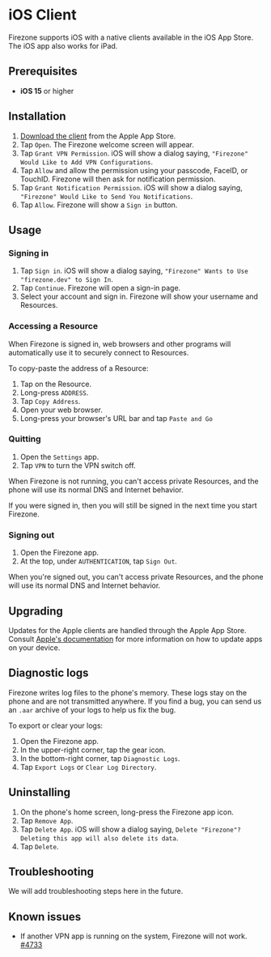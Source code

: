 
# iOS Client

Firezone supports iOS with a native clients available in the iOS App Store. The
iOS app also works for iPad.

## Prerequisites

- **iOS 15** or higher

## Installation

1. [Download the client](https://apps.apple.com/us/app/firezone/id6443661826)
   from the Apple App Store.
1. Tap `Open`. The Firezone welcome screen will appear.
1. Tap `Grant VPN Permission`. iOS will show a dialog saying,
   `"Firezone" Would Like to Add VPN Configurations`.
1. Tap `Allow` and allow the permission using your passcode, FaceID, or TouchID.
   Firezone will then ask for notification permission.
1. Tap `Grant Notification Permission`. iOS will show a dialog saying,
   `"Firezone" Would Like to Send You Notifications`.
1. Tap `Allow`. Firezone will show a `Sign in` button.

## Usage

### Signing in

1. Tap `Sign in`. iOS will show a dialog saying,
   `"Firezone" Wants to Use "firezone.dev" to Sign In`.
1. Tap `Continue`. Firezone will open a sign-in page.
1. Select your account and sign in. Firezone will show your username and
   Resources.

### Accessing a Resource

When Firezone is signed in, web browsers and other programs will automatically
use it to securely connect to Resources.

To copy-paste the address of a Resource:

1. Tap on the Resource.
1. Long-press `ADDRESS`.
1. Tap `Copy Address`.
1. Open your web browser.
1. Long-press your browser's URL bar and tap `Paste and Go`

### Quitting

1. Open the `Settings` app.
1. Tap `VPN` to turn the VPN switch off.

When Firezone is not running, you can't access private Resources, and the phone
will use its normal DNS and Internet behavior.

If you were signed in, then you will still be signed in the next time you start
Firezone.

### Signing out

1. Open the Firezone app.
1. At the top, under `AUTHENTICATION`, tap `Sign Out`.

When you're signed out, you can't access private Resources, and the phone will
use its normal DNS and Internet behavior.

## Upgrading

Updates for the Apple clients are handled through the Apple App Store. Consult
[Apple's documentation](https://support.apple.com/guide/iphone/update-apps-iph98709f167/17.0/ios/17.0)
for more information on how to update apps on your device.

## Diagnostic logs

Firezone writes log files to the phone's memory. These logs stay on the phone
and are not transmitted anywhere. If you find a bug, you can send us an `.aar`
archive of your logs to help us fix the bug.

To export or clear your logs:

1. Open the Firezone app.
1. In the upper-right corner, tap the gear icon.
1. In the bottom-right corner, tap `Diagnostic Logs`.
1. Tap `Export Logs` or `Clear Log Directory`.

## Uninstalling

1. On the phone's home screen, long-press the Firezone app icon.
1. Tap `Remove App`.
1. Tap `Delete App`. iOS will show a dialog saying,
   `Delete "Firezone"? Deleting this app will also delete its data`.
1. Tap `Delete`.

## Troubleshooting

We will add troubleshooting steps here in the future.

## Known issues

- If another VPN app is running on the system, Firezone will not work.
  [#4733](https://github.com/firezone/firezone/issues/4733)

<SupportOptions />
